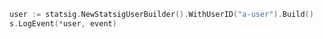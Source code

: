 ```go
user := statsig.NewStatsigUserBuilder().WithUserID("a-user").Build()
s.LogEvent(*user, event)

```